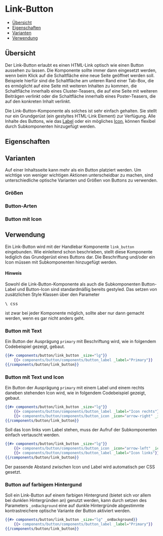 
<Meta of={LinkButtonStories} />

# Link-Button

-   [Übersicht](#übersicht)
-   [Eigenschaften](#eigenschaften)
-   [Varianten](#varianten)
-   [Verwendung](#verwendung)

## Übersicht

Der Link-Button erlaubt es einen HTML-Link optisch wie einen Button aussehen zu lassen. Die Komponente sollte immer
dann eingesetzt werden, wenn beim Klick auf die Schaltfläche eine neue Seite geöffnet werden soll.
Beispiele hierfür sind die Schaltfläche am unteren Rand einer Tab-Box, die es
ermöglicht auf eine Seite mit weiteren Inhalten zu kommen, die Schaltfläche innerhalb eines Cluster-Teasers, die auf eine Seite mit weiteren Beiträgen verlinkt
oder die Schaltfläche innerhalb eines Poster-Teasers, die auf den konkreten Inhalt verlinkt.

Die Link-Button-Komponente als solches ist sehr einfach gehalten. Sie stellt nur ein Grundgerüst (ein gestyltes HTML-Link Element) zur Verfügung.
Alle Inhalte des Buttons, wie das [Label](?path=/docs/komponenten-buttons-komponenten-label--label) oder ein mögliches
[Icon](?path=/docs/komponenten-buttons-komponenten-icon--icon), können flexibel durch Subkomponenten hinzugefügt werden.

<Canvas>
    <Story of={LinkButtonStories.Spielplatz} />
</Canvas>

## Eigenschaften

<ArgsTable story="Spielplatz" />

## Varianten

Auf einer Inhaltsseite kann mehr als ein Button platziert werden. Um wichtige von weniger wichtigen Aktionen
unterscheidbar zu machen, sind unterschiedliche optische Varianten und Größen von Buttons zu verwenden.

### Größen

<Canvas>
    <Story of={LinkButtonStories.ButtonLg} />
    <Story of={LinkButtonStories.ButtonMd} />
    <Story of={LinkButtonStories.ButtonSm} />
</Canvas>

### Button-Arten

<Canvas>
    <Story of={LinkButtonStories.ButtonPrimary} />
    <Story of={LinkButtonStories.ButtonSecondary} />
    <Story of={LinkButtonStories.ButtonTertiary} />
</Canvas>

### Button mit Icon <a id="button-icon" />

<Canvas>
    <Story of={LinkButtonStories.ButtonIconRechts} />
    <Story of={LinkButtonStories.ButtonIconLinks} />
</Canvas>

## Verwendung

Ein Link-Button wird mit der Handlebar Komponente `link_button` eingebunden. Wie einleitend schon beschrieben, stellt diese
Komponente lediglich das Grundgerüst eines Buttons dar. Die Beschriftung und/oder ein Icon müssen mit Subkomponenten hinzugefügt
werden.

<div class="bg-blue-200 !mt-4 p-4">
  <h4 class="!text-stone-950 font-bold">Hinweis</h4>

  <p>
    Sowohl die Link-Button-Komponente als auch die Subkomponenten Button-Label und Button-Icon
    sind standardmäßig bereits gestyled. Das setzen von zusätzlichen Style Klassen über den
    Parameter <pre class="inline">\_css</pre> ist zwar bei jeder Komponente möglich, sollte aber
    nur dann gemacht werden, wenn es gar nicht anders geht.
  </p>
</div>

### Button mit Text

Ein Button der Ausprägung `primary` mit Beschriftung wird, wie in folgendem Codebeispiel gezeigt, gebaut.

<Canvas>
    <Story of={LinkButtonStories.ButtonPrimary} />
</Canvas>

```handlebars
{{#> components/button/link_button _size="lg"}}
    {{> components/button/components/button_label _label="Primary"}}
{{/components/button/link_button}}
```

### Button mit Text und Icon

Ein Button der Ausprägung `primary` mit einem Label und einem rechts daneben stehenden Icon wird, wie in folgendem Codebeispiel gezeigt, gebaut.

<Canvas>
    <Story of={LinkButtonStories.ButtonIconRechts} />
</Canvas>

```handlebars
{{#> components/button/link_button _size="lg"}}
    {{> components/button/components/button_label _label="Icon rechts"}}
    {{> components/button/components/button_icon _icon="arrow-right" _iconmap="icons"}}
{{/components/button/link_button}}
```

Soll das Icon links vom Label stehen, muss der Aufruf der Subkomponenten einfach vertauscht werden.

<Canvas>
    <Story of={LinkButtonStories.ButtonIconLinks} />
</Canvas>

```handlebars
{{#> components/button/link_button _size="lg"}}
    {{> components/button/components/button_icon _icon="arrow-left" _iconmap="icons"}}
    {{> components/button/components/button_label _label="Icon links"}}
{{/components/button/link_button}}
```

Der passende Abstand zwischen Icon und Label wird automatisch per CSS gesetzt.

### Button auf farbigem Hintergund

Soll ein Link-Button auf einem farbigen Hintergrund (bietet sich vor allem bei dunklen Hintergründen an) genutzt werden, kann durch setzen des Parameters
`_onBackground` eine auf dunkle Hintergründe abgestimmte kontrastreichere optische Variante der Button aktiviert werden.

<Canvas>
    <Story of={LinkButtonStories.ButtonPrimaryAufFarbigemHintergrund} />
    <Story of={LinkButtonStories.ButtonSecondaryAufFarbigemHintergrund} />
    <Story of={LinkButtonStories.ButtonTertiaryAufFarbigemHintergrund} />
</Canvas>

```handlebars
{{#> components/button/link_button _size="lg" _onBackground}}
    {{> components/button/components/button_label _label="Primary"}}
{{/components/button/link_button}}
```
